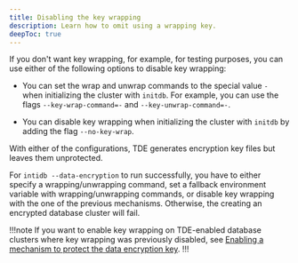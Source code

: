 ```yaml
---
title: Disabling the key wrapping
description: Learn how to omit using a wrapping key.
deepToc: true
---
```


If you don't want key wrapping, for example, for testing purposes, you can use either of the following options to disable key wrapping: 

- You can set the wrap and unwrap commands to the special value `-` when initializing the cluster with `initdb`. For example, you can use the flags `--key-wrap-command=-` and `--key-unwrap-command=-`.

- You can disable key wrapping when initializing the cluster with `initdb` by adding the flag `--no-key-wrap`.

With either of the configurations, TDE generates encryption key files but leaves them unprotected.

For `intidb --data-encryption` to run successfully, you have to either specify a wrapping/unwrapping command, set a fallback environment variable with wrapping/unwrapping commands, or disable key wrapping with the one of the previous mechanisms. Otherwise, the creating an encrypted database cluster will fail.

!!!note
If you want to enable key wrapping on TDE-enabled database clusters where key wrapping was previously disabled, see [Enabling a mechanism to protect the data encryption key](../enabling/enabling_key_wrapper).
!!!
